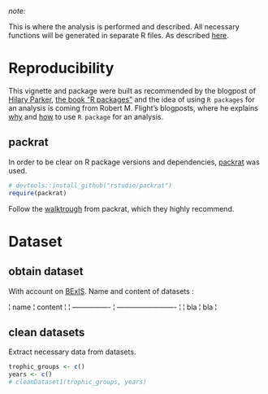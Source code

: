 <!--
%\VignetteEngine{knitr}
%\VignetteIndexEntry{ISMB Twitter Analysis}
-->

*note:*

This is where the analysis is performed and described.
All necessary functions will be generated in separate R files.
As described [here](http://rmflight.github.io/post/vignette-analysis/).


# Reproducibility
This vignette and package were built as recommended by the blogpost of [Hilary Parker](https://hilaryparker.com/2014/04/29/writing-an-r-package-from-scratch/), [the book "R packages"](http://r-pkgs.had.co.nz/) and the idea of using `R packages` for an analysis is coming from Robert M. Flight's blogposts, where he explains [why](http://rmflight.github.io/post/analyses-as-packages/) and [how](http://rmflight.github.io/post/vignette-analysis/) to use `R package` for an analysis.

## packrat
In order to be clear on R package versions and dependencies, [packrat](http://rstudio.github.io/packrat/) was used. 
```r
# devtools::install_github("rstudio/packrat")
require(packrat)
```
Follow the [walktrough](http://rstudio.github.io/packrat/walkthrough.html) from packrat, which they highly recommend.


# Dataset
## obtain dataset
With account on [BExIS](https://www.bexis.uni-jena.de). Name and content of datasets : 

¦ name             ¦ content                   ¦
¦ ---------------- ¦ ------------------------- ¦
¦ bla              ¦ bla                       ¦


## clean datasets
Extract necessary data from datasets.
```r
trophic_groups <- c()
years <- c()
# cleanDataset1(trophic_groups, years)
```

